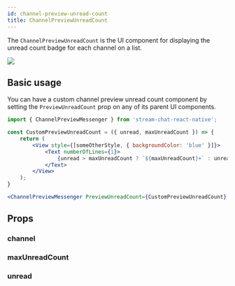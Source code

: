 ```yaml
---
id: channel-preview-unread-count
title: ChannelPreviewUnreadCount
---
```



The `ChannelPreviewUnreadCount` is the UI component for displaying the unread count badge for each channel on a list.

![](../assets/api-references/components/channel-list/visual_guide_1.png) <!-- Replace with propert screenshot -->

## Basic usage

You can have a custom channel preview unread count component by setting the `PreviewUnreadCount` prop on any of its parent UI components.

```jsx
import { ChannelPreviewMessenger } from 'stream-chat-react-native';

const CustomPreviewUnreadCount = ({ unread, maxUnreadCount }) => {
    return (
        <View style={[someOtherStyle, { backgroundColor: 'blue' }]}>
            <Text numberOfLines={1}>
                {unread > maxUnreadCount ? `${maxUnreadCount}+` : unread}
            </Text>
        </View>
    );
}

<ChannelPreviewMessenger PreviewUnreadCount={CustomPreviewUnreadCount} />
```

## Props

### channel

<Channel/>

### maxUnreadCount

<MaxUnreadCount/>

### unread

<Unread/>